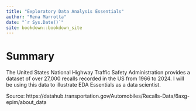 ```yaml
--- 
title: "Exploratory Data Analysis Essentials"
author: "Rena Marrotta"
date: "`r Sys.Date()`"
site: bookdown::bookdown_site
---
```


# Summary

The United States National Highway Traffic Safety Administration provides a dataset of over 27,000 recalls recorded in the US from 1966 to 2024. I will be using this data to illustrate EDA Essentials as a data scientist.

Source: https://datahub.transportation.gov/Automobiles/Recalls-Data/6axg-epim/about_data
